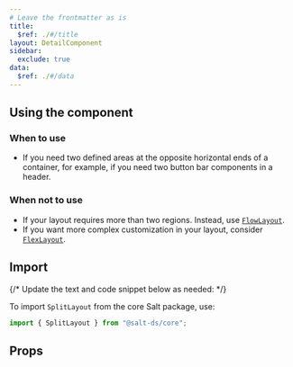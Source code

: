 ```yaml
---
# Leave the frontmatter as is
title:
  $ref: ./#/title
layout: DetailComponent
sidebar:
  exclude: true
data:
  $ref: ./#/data
---
```


## Using the component

### When to use

- If you need two defined areas at the opposite horizontal ends of a container, for example, if you need two button bar components in a header.

### When not to use

- If your layout requires more than two regions. Instead, use [`FlowLayout`](/salt/components/flow-layout).
- If you want more complex customization in your layout, consider [`FlexLayout`](/salt/components/flex-layout).

## Import

{/* Update the text and code snippet below as needed: */}

To import `SplitLayout` from the core Salt package, use:

```js
import { SplitLayout } from "@salt-ds/core";
```

## Props

<PropsTable packageName="core" componentName="SplitLayout" />
